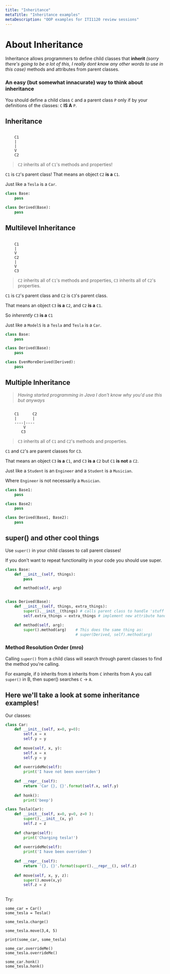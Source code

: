```yaml
---
title: "Inheritance"
metaTitle: "Inheritance examples"
metaDescription: "OOP examples for ITI1120 review sessions"
---
```


# About Inheritance

Inheritance allows programmers to define child classes that **inherit** _(sorry there's going to be a lot of this, 
I really dont know any other words to use in this case)_ methods and attributes from parent classes.

### An easy (but somewhat innacurate) way to think about inheritance

You should define a child class `C` and a parent class `P` only if by your definitions of the classes: `C` **IS A** `P`.



## Inheritance

```

    C1
    |
    |
    V
    C2

```

> `C2` inherits all of `C1`'s methods and properties!

`C1` is `C2`'s parent class! That means an object `C2` **is a** `C1`.

Just like a `Tesla` is a `Car`.

```python
class Base:
    pass

class Derived(Base):
    pass
```

## Multilevel Inheritance

```

    C1
    |
    V
    C2
    |
    V
    C3

```

> `C2` inherits all of `C1`'s methods and properties, `C3` inherits all of `C2`'s properties.

`C1` is `C2`'s parent class and `C2` is `C3`'s parent class. 

That means an object `C3` **is a** `C2`, and `C2` **is a** `C1`.

So _inherently_ `C3` **is a** `C1`

Just like a `ModelS` is a `Tesla` and `Tesla` is a `Car`.

```python
class Base:
    pass

class Derived(Base):
    pass

class EvenMoreDerived(Derived):
    pass
```

## Multiple Inheritance

> _Having started programming in Java I don't know why you'd use this but anyways_

```

    C1      C2
    |       |
    ----|----
        V
       C3

```

> `C3` inherits all of `C1` and `C2`'s methods and properties.

`C1` and `C2`'s are parent classes for `C3`.

That means an object `C3` **is a** `C1`, and `C3` **is a** `C2` but `C1` **is not** a `C2`.

Just like a `Student` is an `Engineer` and a `Student` is a `Musician`.

Where `Engineer` is not necessarily a `Musician`.

```python
class Base1:
    pass

class Base2:
    pass

class Derived(Base1, Base2):
    pass
```

## super() and other cool things

Use `super()` in your child classes to call parent classes!

If you don't want to repeat functionality in your code you should use super.

```python
class Base:
    def __init__(self, things):
        pass

    def method(self, arg)


class Derived(Base):
    def __init__(self, things, extra_things):
        super().__init__(things) # calls parent class to handle 'stuff' attribute assignment
        self.extra_things = extra_things # implement new attribute handled by 'Derived'

    def method(self, arg):
        super().method(arg)    # This does the same thing as:
                               # super(Derived, self).method(arg)
```

### Method Resolution Order (mro)

Calling `super()` from a child class will search through parent classes to find the method you're calling.

For example, if `D` inherits from `B` inherits from `C` inherits from A you call `super()` in B, then super() searches `C` -> `A`.


## Here we'll take a look at some inheritance examples!

Our classes:

```python
class Car:
    def __init__(self, x=0, y=0):
        self.x = x
        self.y = y
    
    def move(self, x, y):
        self.x = x
        self.y = y
        
    def overrideMe(self):
        print('I have not been overriden')
    
    def __repr__(self):
        return 'Car {}, {}'.format(self.x, self.y)
    
    def honk():
        print('beep')

class Tesla(Car):
    def __init__(self, x=0, y=0, z=0 ):
        super().__init__(x, y)
        self.z = z
    
    def charge(self):
        print('Charging tesla!')
        
    def overrideMe(self):
        print('I have been overriden')
        
    def __repr__(self):
        return '{}, {}'.format(super().__repr__(), self.z)
        
    def move(self, x, y, z):
        super().move(x,y)
        self.z = z
        
```

Try:

```
some_car = Car()
some_tesla = Tesla()

some_tesla.charge()

some_tesla.move(3,4, 5)

print(some_car, some_tesla)

some_car.overrideMe()
some_tesla.overrideMe()

some_car.honk()
some_tesla.honk()
```